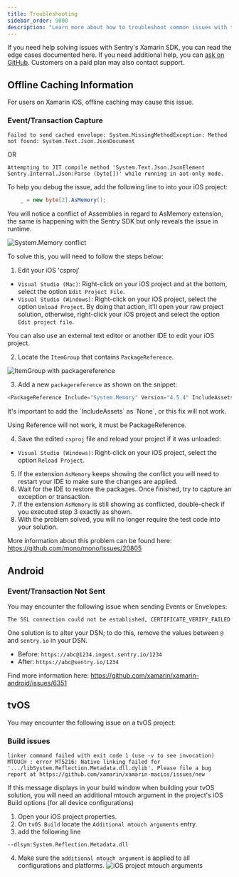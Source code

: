 ```yaml
---
title: Troubleshooting
sidebar_order: 9000
description: "Learn more about how to troubleshoot common issues with the Xamarin SDK."
---
```


If you need help solving issues with Sentry's Xamarin SDK, you can read the edge cases documented here. If you need additional help, you can [ask on GitHub](https://github.com/getsentry/sentry-xamarin/issues/new/choose). Customers on a paid plan may also contact support.

## Offline Caching Information

For users on Xamarin iOS, offline caching may cause this issue.

### Event/Transaction Capture

`Failed to send cached envelope: System.MissingMethodException: Method not found: System.Text.Json.JsonDocument`

OR

`Attempting to JIT compile method 'System.Text.Json.JsonElement Sentry.Internal.Json:Parse (byte[])' while running in aot-only mode.`

To help you debug the issue, add the following line to into your iOS project:

```csharp
    _ = new byte[2].AsMemory();
```

You will notice a conflict of Assemblies in regard to AsMemory extension, the same is happening with the Sentry SDK but only reveals the issue in runtime.

![System.Memory conflict](./img/system-memory-conflict.png)

To solve this, you will need to follow the steps below:

1. Edit your iOS 'csproj'

- `Visual Studio (Mac)`: Right-click on your iOS project and at the bottom, select the option `Edit Project File`.
- `Visual Studio (Windows)`: Right-click on your iOS project, select the option `Unload Project`. By doing that action, it'll open your raw project solution, otherwise, right-click your iOS project and select the option `Edit project file`.

<Note>
  You can also use an external text editor or another IDE to edit your iOS
  project.
</Note>

2. Locate the `ItemGroup` that contains `PackageReference`.

![ItemGroup with packagereference](./img/finding-package-reference.png)

3. Add a new `packagereference` as shown on the snippet:

```csharp
<PackageReference Include="System.Memory" Version="4.5.4" IncludeAssets="None" />
```

<Note>
  It's important to add the `IncludeAssets` as `None`, or this fix will not
  work.
</Note>

<Note>Using Reference will not work, it must be PackageReference.</Note>

4. Save the edited `csproj` file and reload your project if it was unloaded:

- `Visual Studio (Windows)`: Right-click on your iOS project, select the option `Reload Project`.

5. If the extension `AsMemory` keeps showing the conflict you will need to restart your IDE to make sure the changes are applied.
6. Wait for the IDE to restore the packages. Once finished, try to capture an exception or transaction.
7. If the extension `AsMemory` is still showing as conflicted, double-check if you executed step 3 exactly as shown.
8. With the problem solved, you will no longer require the test code into your solution.

More information about this problem can be found here: https://github.com/mono/mono/issues/20805

## Android

### Event/Transaction Not Sent

You may encounter the following issue when sending Events or Envelopes:

`The SSL connection could not be established, CERTIFICATE_VERIFY_FAILED`

One solution is to alter your DSN; to do this, remove the values between `@` and `sentry.io` in your DSN.

- Before: `https://abc@1234.ingest.sentry.io/1234`
- After: `https://abc@sentry.io/1234`

Find more information here: https://github.com/xamarin/xamarin-android/issues/6351

## tvOS

You may encounter the following issue on a tvOS project:

### Build issues

`linker command failed with exit code 1 (use -v to see invocation)`
`MTOUCH : error MT5216: Native linking failed for '.../libSystem.Reflection.Metadata.dll.dylib'. Please file a bug report at https://github.com/xamarin/xamarin-macios/issues/new`

If this message displays in your build window when building your tvOS solution, you will need an additional mtouch argument in the project's iOS Build options (for all device configurations)

1. Open your iOS project properties.
2. On `tvOS Build` locate the `Additional mtouch arguments` entry.
3. add the following line

`--dlsym:System.Reflection.Metadata.dll`

4. Make sure the `additional mtouch argument` is applied to all configurations and platforms.
   ![iOS project mtouch arguments](./img/tvos-metadata.jpg)
